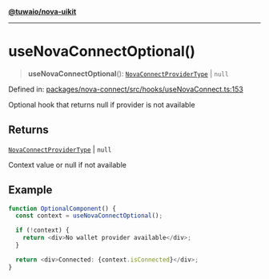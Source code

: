 [**@tuwaio/nova-uikit**](../../../../README.md)

***

# useNovaConnectOptional()

> **useNovaConnectOptional**(): [`NovaConnectProviderType`](../interfaces/NovaConnectProviderType.md) \| `null`

Defined in: [packages/nova-connect/src/hooks/useNovaConnect.ts:153](https://github.com/TuwaIO/nova-uikit/blob/f8fbd4bb56f345752167ec5638defb147ac53936/packages/nova-connect/src/hooks/useNovaConnect.ts#L153)

Optional hook that returns null if provider is not available

## Returns

[`NovaConnectProviderType`](../interfaces/NovaConnectProviderType.md) \| `null`

Context value or null if not available

## Example

```typescript
function OptionalComponent() {
  const context = useNovaConnectOptional();

  if (!context) {
    return <div>No wallet provider available</div>;
  }

  return <div>Connected: {context.isConnected}</div>;
}
```

